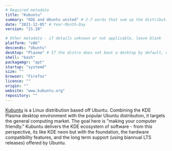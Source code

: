 ```yaml
---
# Required metadata
title: "Kubuntu"
summary: "KDE and Ubuntu united" # 2-7 words that sum up the distribution
date: "2021-12-05" # Year-Month-Day
version: "21.10"

# Other metadata - if details unknown or not applicable, leave blank
platform: "x86"
descends: "Ubuntu"
desktop: "Plasma" # If the distro does not boot a desktop by default, or doesn't ship one, leave 'desktop' blank
shell: "bash"
packagemgr: "apt"
startup: "systemd"
size: ""
browser: "Firefox"
licence: ""
origin: ""
website: "www.kubuntu.org"
repository: ""
---
```


[Kubuntu](https://www.kubuntu.org) is a Linux distribution based off Ubuntu. Combining the KDE Plasma desktop environment with the popular Ubuntu distribution, it targets the general computing market. The goal here is "making your computer friendly." Kubuntu delivers the KDE ecosystem of software - from this perspective, its like KDE neon but with the foundation, the hardware compatibility features, and the long term support (using biannual LTS releases) offered by Ubuntu.
